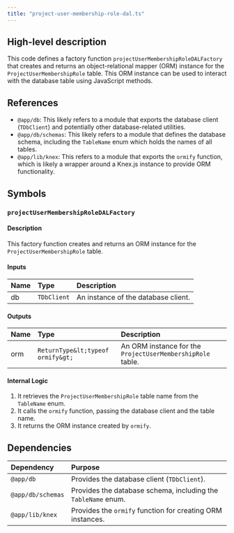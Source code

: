 ```yaml
---
title: "project-user-membership-role-dal.ts"
---
```


## High-level description
This code defines a factory function `projectUserMembershipRoleDALFactory` that creates and returns an object-relational mapper (ORM) instance for the `ProjectUserMembershipRole` table. This ORM instance can be used to interact with the database table using JavaScript methods.

## References
- `@app/db`: This likely refers to a module that exports the database client (`TDbClient`) and potentially other database-related utilities.
- `@app/db/schemas`: This likely refers to a module that defines the database schema, including the `TableName` enum which holds the names of all tables.
- `@app/lib/knex`: This refers to a module that exports the `ormify` function, which is likely a wrapper around a Knex.js instance to provide ORM functionality.

## Symbols

### `projectUserMembershipRoleDALFactory`
#### Description
This factory function creates and returns an ORM instance for the `ProjectUserMembershipRole` table.

#### Inputs
| Name | Type | Description |
|:-----|:-----|:------------|
| db | `TDbClient` | An instance of the database client. |

#### Outputs
| Name | Type | Description |
|:-----|:-----|:------------|
| orm | `ReturnType&lt;typeof ormify&gt;` | An ORM instance for the `ProjectUserMembershipRole` table. |

#### Internal Logic
1. It retrieves the `ProjectUserMembershipRole` table name from the `TableName` enum.
2. It calls the `ormify` function, passing the database client and the table name.
3. It returns the ORM instance created by `ormify`.

## Dependencies
| Dependency | Purpose |
|:-----------|:--------|
| `@app/db` | Provides the database client (`TDbClient`). |
| `@app/db/schemas` | Provides the database schema, including the `TableName` enum. |
| `@app/lib/knex` | Provides the `ormify` function for creating ORM instances. | 
